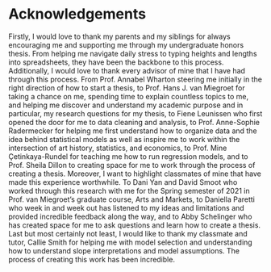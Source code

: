 # Acknowledgements

Firstly, I would love to thank my parents and my siblings for always encouraging me and supporting me through my undergraduate honors thesis. From helping me navigate daily stress to typing heights and lengths into spreadsheets, they have been the backbone to this process. Additionally, I would love to thank every advisor of mine that I have had through this process. From Prof. Annabel Wharton steering me initially in the right direction of how to start a thesis, to Prof. Hans J. van Miegroet for taking a chance on me, spending time to explain countless topics to me, and helping me discover and understand my academic purpose and in particular, my research questions for my thesis, to Fiene Leunissen who first opened the door for me to data cleaning and analysis, to Prof. Anne-Sophie Radermecker for helping me first understand how to organize data and the idea behind statistical models as well as inspire me to work within the intersection of art history, statistics, and economics, to Prof. Mine Çetinkaya-Rundel for teaching me how to run regression models, and to Prof. Sheila Dillon to creating space for me to work through the process of creating a thesis. Moreover, I want to highlight classmates of mine that have made this experience worthwhile. To Dani Yan and David Smoot who worked through this research with me for the Spring semester of 2021 in Prof. van Miegroet's graduate course, Arts and Markets, to Daniella Paretti who week in and week out has listened to my ideas and limitations and provided incredible feedback along the way, and to Abby Schelinger who has created space for me to ask questions and learn how to create a thesis. Last but most certainly not least, I would like to thank my classmate and tutor, Callie Smith for helping me with model selection and understanding how to understand slope interpretations and model assumptions. The process of creating this work has been incredible.

#  {.unnumbered}
